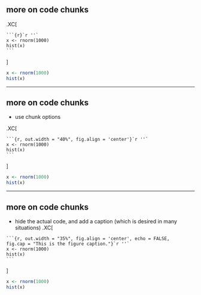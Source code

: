 ## more on code chunks

.XC[
````
```{r}`r ''`
x <- rnorm(1000)
hist(x)
```
````
]


```r
x <- rnorm(1000)
hist(x)
```


---

## more on code chunks

- use chunk options

.XC[
````
```{r, out.width = "40%", fig.align = 'center'}`r ''`
x <- rnorm(1000)
hist(x)
```
````
]


```r
x <- rnorm(1000)
hist(x)
```


---

## more on code chunks

- hide the actual code, and add a caption (which is desired in many situations)
.XC[
````
```{r, out.width = "35%", fig.align = 'center', echo = FALSE, 
fig.cap = "This is the figure caption."}`r ''`
x <- rnorm(1000)
hist(x)
```
````
]


```r
x <- rnorm(1000)
hist(x)
```








